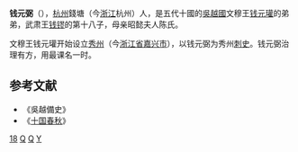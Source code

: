 '''钱元弼'''（{{bd|894年||？|catIdx=Q}}），[[杭州|杭州]]錢塘（今[[浙江|浙江]]杭州）人，是五代十國的[[吳越國|吳越國]]文穆王[[钱元瓘|钱元瓘]]的弟弟，武肃王[[钱镠|钱镠]]的第十八子，母亲昭懿夫人陈氏。

文穆王钱元瓘开始设立[[秀州|秀州]]（今[[浙江省|浙江省]][[嘉兴市|嘉兴市]]），以钱元弼为秀州[[刺史|刺史]]。钱元弼治理有方，用最课名一时。

==参考文献==
*《吳越備史》
*《[[十国春秋|十国春秋]]》

[[Category:钱镠儿子|18]]
[[Category:杭州人|Q]]
[[Category:五代十國刺史|Q]]
[[Category:钱姓|Y]]